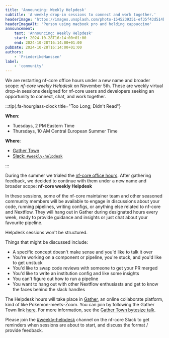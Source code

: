 ```yaml
---
title: 'Announcing: Weekly Helpdesk'
subtitle: 'A weekly drop-in sessions to connect and work together.'
headerImage: 'https://images.unsplash.com/photo-1545239351-ef35f43d514b'
headerImageAlt: 'Person using macbook pro and holding cappuccino'
announcement:
    text: 'Announcing: Weekly Helpdesk'
    start: 2024-10-28T16:14:00+01:00
    end: 2024-10-28T16:14:00+01:00
pubDate: 2024-10-28T16:14:00+01:00
authors:
    - 'FriederikeHanssen'
label:
    - 'community'
---
```


We are restarting nf-core office hours under a new name and broader scope: _nf-core weekly Helpdesk_ on November 5th.
These are weekly virtual drop-in sessions designed for nf-core users and developers seeking an opportunity to connect, chat, and work together.

:::tip{.fa-hourglass-clock title="Too Long; Didn't Read"}

**When**:

-   Tuesdays, 2 PM Eastern Time
-   Thursdays, 10 AM Central European Summer Time

**Where**:

-   [Gather Town](https://nf-co.re/join#gather-town)
-   [Slack: `#weekly-helpdesk`](https://nfcore.slack.com/channels/weekly-helpdesk)

:::

During the summer we trialed the [nf-core office hours](https://nf-co.re/blog/2024/office_hours). After gathering feedback, we decided to continue with them under a new name and
broader scope: **nf-core weekly Helpdesk**

In these sessions, some of the nf-core maintainer team and other seasoned community members will be available to engage in discussions about your code, running pipelines, writing configs, or anything else related to nf-core and Nextflow.
They will hang out in Gather during designated hours every week, ready to provide guidance and insights or just chat about your favourite pipeline.

Helpdesk sessions won't be structured.

Things that might be discussed include:

-   A specific concept doesn't make sense and you'd like to talk it over
-   You're working on a component or pipeline, you're stuck, and you'd like to get unstuck
-   You'd like to swap code reviews with someone to get your PR merged
-   You'd like to write an institution config and like some insights
-   You can't figure out how to run a pipeline
-   You want to hang out with other Nextflow enthusiasts and get to know the faces behind the slack handles

The Helpdesk hours will take place in [Gather](https://gather.town/), an online collaborate platform, kind of like Pokemon-meets-Zoom. You can join by following the Gather Town link [here](https://nf-co.re/join#gather-town).
For more information, see the [Gather Town bytesize talk](/events/2022/bytesize-37-gathertown).

Please join the [#weekly-helpdesk](https://nfcore.slack.com/channels/weekly-helpdesk) channel on the nf-core Slack to get reminders when sessions are about to start,
and discuss the format / provide feedback.
